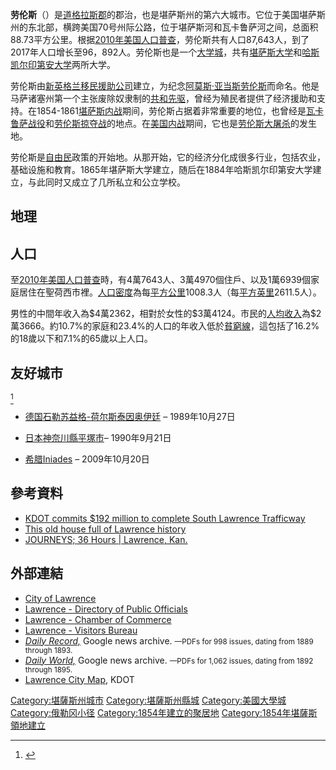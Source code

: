 {{Otheruses|勞倫斯|subject=美國堪薩斯州的一個城市|other=同名的城市}}
{{Expand language|1=simple|time=2021-02-09T08:09:03+00:00}}
{{Infobox settlement
|name                     = Lawrence, Kansas
|settlement_type          = [[City|City]] and [[County_seat|County seat]]
|nickname                 = LFK,<ref>{{cite web|title=Behind LFK: The acronym created by local printmaker and KU alumna|url=http://www.kansan.com/arts_and_culture/behind-lfk-the-acronym-created-by-local-printmaker-and-ku/article_8dc5971e-7248-11e5-953b-1344b0483548.html|website=kansan.com|publisher=University Daily Kansan|accessdate=October 3, 2018|archive-date=2018-10-03|archive-url=https://web.archive.org/web/20181003221020/http://www.kansan.com/arts_and_culture/behind-lfk-the-acronym-created-by-local-printmaker-and-ku/article_8dc5971e-7248-11e5-953b-1344b0483548.html|dead-url=no}}</ref> Larryville,<ref>E.g. {{cite web|title=Larryville Life|url=http://www2.ljworld.com/weblogs/LarryvilleLife/|website=LJWorld.com|publisher=Lawrence Journal-World|accessdate=October 3, 2018|archive-date=2018-10-03|archive-url=https://web.archive.org/web/20181003221106/http://www2.ljworld.com/weblogs/LarryvilleLife/|dead-url=no}}</ref>, River City<ref>{{cite web|title=Lawrence, Kansas|url=http://www.city-data.com/city/Lawrence-Kansas.html|website=City-Data.com|publisher=Onboard Informatics|accessdate=June 24, 2015|archive-date=2015-06-26|archive-url=https://web.archive.org/web/20150626142655/http://www.city-data.com/city/Lawrence-Kansas.html|dead-url=no}}</ref>
|motto                    = From Ashes to Immortality<ref>{{cite web|url=http://www.legendsofamerica.com/ks-lawrence.html|title=Lawrence: From Ashes to Immortality|publisher=Legends of America|accessdate=July 3, 2018|archive-date=2017-08-06|archive-url=https://web.archive.org/web/20170806044905/http://www.legendsofamerica.com/ks-lawrence.html|dead-url=no}}</ref>

<!-- Images -->
|image_skyline            = City_of_Lawrence,_Kansas_montage.png
|image_caption            = Clockwise from top-right: Dyche Hall, [[Eldridge_Hotel|Eldridge Hotel]], Shunganunga Boulder, [[Lawrence_Public_Library|Lawrence Public Library]], [[Massachusetts_Street|Massachusetts Street]], Douglas County Courthouse, aerial view of city 
|image_flag               = 
|image_seal               = 

<!-- Maps -->
|image_map                = Douglas County Kansas Incorporated and Unincorporated areas Lawrence Highlighted.svg
|map_caption              = 圖左為勞倫斯市在道格拉斯郡的位置，圖右為道格拉斯郡在堪薩斯州的位置
|image_map1               = Map of Douglas Co, Ks, USA.png
|map_caption1             = [[Kansas_Department_of_Transportation|KDOT]] map of [[Douglas_County,_Kansas|Douglas County]] ([[:File:Kansas_official_transportation_map_legend.png|legend]])

<!-- Location -->
|coordinates_footnotes    = <ref name="GNIS">{{cite web|url=http://geonames.usgs.gov/pls/gnispublic/f?p=gnispq:3:::NO::P3_FID:479145|title=GNIS Detail - Lawrence|website=geonames.usgs.gov}}</ref>
|coordinates              = {{coord|38|58|18|N|95|14|7|W|region:US-KS_type:city_source:GNIS|display=inline,title}}
|subdivision_type         = 國家
|subdivision_name         = [[美國|美國]]
|subdivision_type1        = 州
|subdivision_name1        = [[堪薩斯州|堪薩斯州]]
|subdivision_type2        = [[堪薩斯州行政區劃|縣]]
|subdivision_name2        = [[道格拉斯縣_(堪薩斯州)|道格拉斯郡]]
|subdivision_type3        = [[List_of_townships_in_Kansas|Township]]
|subdivision_name3        =

<!-- Established -->
|established_title        = 建立
|established_date         = 1854
|established_title1       = [[Platted|Platted]]
|established_date1        = 
|established_title2       = 建制
|established_date2        = 1858年2月20日<ref name="KS Inc dates">{{citeweb|url=https://kshs.org/research/pdfs/incorporated_cities_alphabetical_with_dates.pdf|title=Incorporated Cities Alphabetical with Dates|publisher=Kansas Historical Society|accessdate=May 24, 2019|deadurl=yes|archiveurl=https://web.archive.org/web/20181216093817/https://kshs.org/research/pdfs/incorporated_cities_alphabetical_with_dates.pdf|archivedate=2018-12-16}} List of Cities in Kansas and their incorporation dates. Lawrence is in the 2nd column on the 4th page.</ref>
|named_for                = [[Amos_Adams_Lawrence|Amos Adams Lawrence]]

<!-- Government -->
|government_footnotes     = 
|leader_title             = 市長
|leader_name              = Lisa Larsen
|leader_title1            = 城市管理者
|leader_name1             = Craig Owens<ref>{{Cite web |url=https://lawrenceks.org/2019/04/22/city-commission-announces-hiring-of-new-city-manager/ |title=存档副本 |accessdate=2019-09-01 |archive-date=2019-05-09 |archive-url=https://web.archive.org/web/20190509203026/https://lawrenceks.org/2019/04/22/city-commission-announces-hiring-of-new-city-manager/ |dead-url=no }}</ref>

<!-- Area -->
|area_footnotes           = <ref name="Gazetteer files" />
|area_total_sq_mi         = 34.26
|area_land_sq_mi          = 33.56
|area_water_sq_mi         = 0.70
|unit_pref                = Imperial

<!-- Elevation -->
|elevation_footnotes      = <ref name="GNIS"/>
|elevation_ft             = 866

<!-- Population -->
|population_footnotes     = <ref name="FactFinder" />
|population_as_of         = [[2010_United_States_Census|2010]]
|population_total         = 87643
|pop_est_footnotes        = <ref name="USCensusEst2018"/>
|pop_est_as_of            = 2018
|population_est           = 97286
|population_density_sq_mi = auto

<!-- General information -->
|timezone                 = [[Central_Time_Zone|CST]]
|utc_offset               = −6
|timezone_DST             = [[Central_Time_Zone|CDT]]
|utc_offset_DST           = −5
|postal_code_type         = [[ZIP_code|ZIP code]]s
|postal_code              = 66044-66047, 66049
|area_code_type           = [[North_American_Numbering_Plan|Area code]]
|area_code                = [[Area_code_785|785]]
|blank_name               = [[Federal_Information_Processing_Standard|FIPS code]]
|blank_info               = 20-38900<ref name="GNIS"/>
|blank1_name              = [[Geographic_Names_Information_System|GNIS ID]]
|blank1_info              = 0479145<ref name="GNIS"/>
|blank1_name_sec2         = Public Transportation
|blank1_info_sec2         = [[Lawrence_Transit|Lawrence Transit]]
|website                  = {{URL|https://lawrenceks.org/|lawrenceks.org}}
}}
'''劳伦斯'''（{{lang-en|Lawrence, Kansas}}）是[[道格拉斯县_(堪萨斯州)|道格拉斯郡]]的郡治，也是堪萨斯州的第六大城市。它位于美国堪萨斯州的东北部，横跨美国70号州际公路，位于堪萨斯河和瓦卡鲁萨河之间，总面积88.73平方公里。根据[[2010年美国人口普查|2010年美国人口普查]]，劳伦斯共有人口87,643人，到了2017年人口增长至96，892人。劳伦斯也是一个[[大学城|大学城]]，共有[[堪萨斯大学|堪萨斯大学]]和[[哈斯凯尔印第安大学|哈斯凯尔印第安大学]]两所大学。

劳伦斯由[[新英格兰移民援助公司|新英格兰移民援助公司]]建立，为纪念[[阿莫斯·亚当斯劳伦斯|阿莫斯·亚当斯劳伦斯]]而命名。他是马萨诸塞州第一个主张废除奴隶制的[[共和先驱|共和先驱]]，曾经为殖民者提供了经济援助和支持。在1854-1861[[堪萨斯内战|堪萨斯内战]]期间，劳伦斯占据着非常重要的地位，也曾经是[[瓦卡鲁萨战役|瓦卡鲁萨战役]]和[[劳伦斯掠夺战|劳伦斯掠夺战]]的地点。在[[美国内战|美国内战]]期间，它也是[[劳伦斯大屠杀|劳伦斯大屠杀]]的发生地。

劳伦斯是[[自由民|自由民]]政策的开始地。从那开始，它的经济分化成很多行业，包括农业，基础设施和教育。1865年堪萨斯大学建立，随后在1884年哈斯凯尔印第安大学建立，与此同时又成立了几所私立和公立学校。

==地理==
{{Weather box |location = Lawrence, Kansas (1981–2010 normals)
| single line = Y
| Jan record high F =  72
| Feb record high F =  82
| Mar record high F =  90
| Apr record high F =  94
| May record high F =  98
| Jun record high F = 107
| Jul record high F = 111
| Aug record high F = 107
| Sep record high F = 108
| Oct record high F =  98
| Nov record high F =  84
| Dec record high F =  76
| year record high F= 111
| Jan high F = 38.5
| Feb high F = 44.3
| Mar high F = 54.8
| Apr high F = 64.6
| May high F = 74.4
| Jun high F = 83.4
| Jul high F = 88.6
| Aug high F = 87.8
| Sep high F = 79.0
| Oct high F = 67.5
| Nov high F = 53.8
| Dec high F = 40.6
| year high F= 64.8
| Jan low F = 18.3
| Feb low F = 22.0
| Mar low F = 31.5
| Apr low F = 42.6
| May low F = 54.1
| Jun low F = 63.5
| Jul low F = 68.4
| Aug low F = 66.2
| Sep low F = 56.9
| Oct low F = 45.4
| Nov low F = 32.7
| Dec low F = 21.5
| year low F= 43.6
| Jan record low F = −18
| Feb record low F = −11
| Mar record low F =  −7
| Apr record low F =  13
| May record low F =  30
| Jun record low F =  44
| Jul record low F =  51
| Aug record low F =  42
| Sep record low F =  31
| Oct record low F =  20
| Nov record low F =   2
| Dec record low F = −21
| year record low F= −21
| precipitation colour = green
| Jan precipitation inch = 0.98
| Feb precipitation inch = 1.36
| Mar precipitation inch = 2.71
| Apr precipitation inch = 4.06
| May precipitation inch = 5.36
| Jun precipitation inch = 5.88
| Jul precipitation inch = 4.14
| Aug precipitation inch = 4.05
| Sep precipitation inch = 4.20
| Oct precipitation inch = 3.35
| Nov precipitation inch = 2.20
| Dec precipitation inch = 1.60
| year precipitation inch=
| Jan snow inch = 3.8
| Feb snow inch = 4.3
| Mar snow inch = 0.8
| Apr snow inch = 0.2
| May snow inch = 0
| Jun snow inch = 0
| Jul snow inch = 0
| Aug snow inch = 0
| Sep snow inch = 0
| Oct snow inch = 0.2
| Nov snow inch = 0.9
| Dec snow inch = 3.2
| year snow inch= 
| unit precipitation days=0.01 in
| Jan precipitation days =  5.2
| Feb precipitation days =  5.9
| Mar precipitation days =  7.9
| Apr precipitation days =  9.7
| May precipitation days = 11.3
| Jun precipitation days = 10.4
| Jul precipitation days =  8.7
| Aug precipitation days =  8.6
| Sep precipitation days =  8.4
| Oct precipitation days =  8.1
| Nov precipitation days =  6.6
| Dec precipitation days =  5.6
| year precipitation days= 
| unit snow days= 0.1 in
| Jan snow days = 2.2
| Feb snow days = 2.1
| Mar snow days = 0.5
| Apr snow days = 0.2
| May snow days = 0
| Jun snow days = 0
| Jul snow days = 0
| Aug snow days = 0
| Sep snow days = 0
| Oct snow days = 0
| Nov snow days = 0.8
| Dec snow days = 2.2
| year snow days= 8.0
| source 1 = NOAA<ref name=NOAA>{{cite web
 |url = ftp://ftp.ncdc.noaa.gov/pub/data/normals/1981-2010/products/station/USC00144559.normals.txt
 |title = Station Name: KS LAWRENCE
 |publisher = National Oceanic and Atmospheric Administration
 |accessdate = May 16, 2013}}</ref> [[The_Weather_Channel|The Weather Channel]]<ref name=TWC>{{cite web |url=http://www.weather.com/outlook/health/fitness/wxclimatology/monthly/graph/USKS0319 |title=Average weather for Lawrence, KS |accessdate=June 13, 2011 |publisher=[[The_Weather_Channel|The Weather Channel]] |archive-date=2010-11-17 |archive-url=https://web.archive.org/web/20101117165800/http://www.weather.com/outlook/health/fitness/wxclimatology/monthly/graph/USKS0319 |dead-url=no }}</ref>
| date=April 2012}}

==人口==
{{US Census population
|1860= 1645
|1870= 8320
|1880= 8510
|1890= 9997
|1900= 10862
|1910= 12374
|1920= 12456
|1930= 13726
|1940= 14390
|1950= 23351
|1960= 32858
|1970= 45698
|1980= 52738
|1990= 65608
|2000= 80098
|2010= 87643
|estyear=2017
|estimate=96892
|estref=<ref name="USCensusEst2016">{{cite web|url=https://www.census.gov/programs-surveys/popest/data/tables.2016.html|title=Population and Housing Unit Estimates|accessdate=2017-06-09|archive-date=2018-06-13|archive-url=https://web.archive.org/web/20180613152514/https://www.census.gov/programs-surveys/popest/data/tables.2016.html|dead-url=no}}</ref>
|footnote=<center>U.S. Decennial Census<ref name="DecennialCensus">{{cite web|url=http://www.census.gov/prod/www/decennial.html|title=Census of Population and Housing|publisher=Census.gov|accessdate=2015-06-04|deadurl=yes|archiveurl=https://www.webcitation.org/6YSasqtfX?url=http://www.census.gov/prod/www/decennial.html|archivedate=2015-05-12}}</ref></center>
}}

至[[2010年美国人口普查|2010年美国人口普查]]時，有4萬7643人、3萬4970個住戶、以及1萬6939個家庭居住在聖荷西市裡。[[人口密度|人口密度]]為每[[平方公里|平方公里]]1008.3人（每[[平方英里|平方英里]]2611.5人）。

男性的中間年收入為$4萬2362，相對於女性的$3萬4124。市民的[[人均收入|人均收入]]為$2萬3666。約10.7%的家庭和23.4%的人口的年收入低於[[貧窮線|貧窮線]]，這包括了16.2%的18歲以下和7.1%的65歲以上人口。

==友好城市==
<ref>{{citeweb|url=https://lawrenceks.org/boards/sister-cities/|publisher=City of Lawrence|title=Sister Cities Lawrence|accessdate=July 2, 2019|archiveurl=https://web.archive.org/web/20190701061442/https://lawrenceks.org/boards/sister-cities/|archivedate=2019-07-01|dead-url=no}}</ref>
* {{flagdeco|Germany}} [[德国|德国]][[石勒苏益格-荷尔斯泰因|石勒苏益格-荷尔斯泰因]][[奥伊廷|奥伊廷]] – 1989年10月27日
* {{flagdeco|Japan}} [[日本|日本]][[神奈川縣|神奈川縣]][[平塚市|平塚市]]– 1990年9月21日
* {{flagdeco|Greece}} [[希腊|希腊]]Iniades – 2009年10月20日

==參考資料==
*[http://www2.ljworld.com/news/2011/jun/03/kdot-commits-192-million-complete-south-lawrence-t/ KDOT commits $192 million to complete South Lawrence Trafficway] {{Wayback|url=http://www2.ljworld.com/news/2011/jun/03/kdot-commits-192-million-complete-south-lawrence-t/ |date=20110607013346 }}
*[https://web.archive.org/web/20130619162802/http://www2.ljworld.com/news/2011/mar/19/old-house-full-lawrence-history/ This old house full of Lawrence history]
*[http://query.nytimes.com/gst/fullpage.html?res=9503E3DE173DF936A15751C0A9639C8B63 JOURNEYS; 36 Hours | Lawrence, Kan.]

== 外部連結 ==
{{Commons category|Lawrence, Kansas}}
* [http://www.lawrenceks.org/ City of Lawrence] {{Wayback|url=http://www.lawrenceks.org/ |date=20201128034755 }}
* [https://web.archive.org/web/20160121131954/http://www.lkm.org/directory/cities.php?ID=8 Lawrence - Directory of Public Officials]
* [http://www.lawrencechamber.com Lawrence - Chamber of Commerce]
* [http://www.visitlawrence.com Lawrence - Visitors Bureau]
* [http://news.google.com/newspapers?nid=ix4AEQmNN7wC ''Daily Record,''] Google news archive. <small>—PDFs for 998 issues, dating from 1889 through 1893.</small>
* [http://news.google.com/newspapers?nid=yDGX1xMBWXcC ''Daily World,''] Google news archive. <small>—PDFs for 1,062 issues, dating from 1892 through 1895.</small>
* [http://www.ksdot.org/Assets/wwwksdotorg/bureaus/burTransPlan/maps/city-pdf/lawrence.pdf Lawrence City Map], KDOT

{{道格拉斯縣 (堪薩斯州)}}
{{Authority control}}

{{DEFAULTSORT:Lawrence, Kansas}}
[[Category:堪薩斯州城市|Category:堪薩斯州城市]]
[[Category:堪薩斯州縣城|Category:堪薩斯州縣城]]
[[Category:美國大學城|Category:美國大學城]]
[[Category:俄勒冈小径|Category:俄勒冈小径]]
[[Category:1854年建立的聚居地|Category:1854年建立的聚居地]]
[[Category:1854年堪薩斯領地建立|Category:1854年堪薩斯領地建立]]